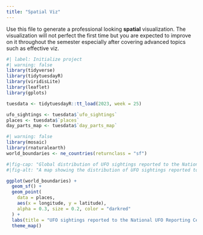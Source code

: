 ```yaml
---
title: "Spatial Viz"
---
```


Use this file to generate a professional looking **spatial** visualization.  The visualization will not perfect the first time but you are expected to improve on it throughout the semester especially after covering advanced topics such as effective viz.

```r
#| label: Initialize project
#| warning: false
library(tidyverse)
library(tidytuesdayR)
library(viridisLite)
library(leaflet)
library(gplots)

tuesdata <- tidytuesdayR::tt_load(2023, week = 25)

ufo_sightings <- tuesdata$`ufo_sightings`
places <- tuesdata$`places`
day_parts_map <- tuesdata$`day_parts_map`

```

```r
#| warning: false
library(mosaic)
library(rnaturalearth)
world_boundaries <- ne_countries(returnclass = "sf")
```


```r
#|fig-cap: "Global distribution of UFO sightings reported to the National UFO Reporting Center. Data source: https://github.com/rfordatascience/tidytuesday/blob/main/data/2023/2023-06-20/readme.md."
#|fig-alt: "A map showing the distribution of UFO sightings reported to the National UFO Reporting Center. The majority of reported sightings came from the United States, Western Europe, and Australia."

ggplot(world_boundaries) + 
  geom_sf() + 
  geom_point(
    data = places,
    aes(x = longitude, y = latitude),
    alpha = 0.3, size = 0.2, color = "darkred"
  ) +
  labs(title = "UFO sightings reported to the National UFO Reporting Center") +
  theme_map()

```
